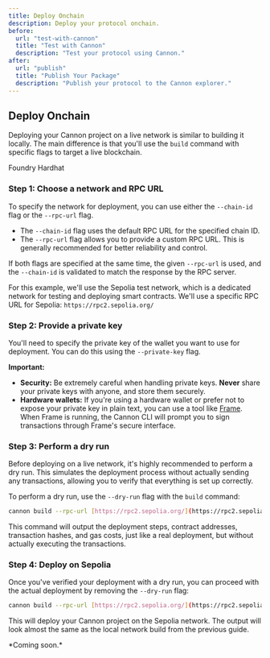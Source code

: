 ```yaml
---
title: Deploy Onchain
description: Deploy your protocol onchain.
before:
  url: "test-with-cannon"
  title: "Test with Cannon"
  description: "Test your protocol using Cannon."
after:
  url: "publish"
  title: "Publish Your Package"
  description: "Publish your protocol to the Cannon explorer."
---
```


## Deploy Onchain

Deploying your Cannon project on a live network is similar to building it locally. The main difference is that you'll use the `build` command with specific flags to target a live blockchain.

<Tabs defaultValue="foundry">
  <TabsList className="w-full">
    <TabsTrigger value="foundry" className="w-full">
      <span>Foundry</span>
    </TabsTrigger>
    <TabsTrigger value="hardhat" className="w-full">
      <span>Hardhat</span>
    </TabsTrigger>
  </TabsList>
  <TabsContent value="foundry">

### Step 1: Choose a network and RPC URL

To specify the network for deployment, you can use either the `--chain-id` flag or the `--rpc-url` flag.

*   The `--chain-id` flag uses the default RPC URL for the specified chain ID.
*   The `--rpc-url` flag allows you to provide a custom RPC URL. This is generally recommended for better reliability and control.

If both flags are specified at the same time, the given `--rpc-url` is used, and the `--chain-id` is validated to match the response by the RPC server.

For this example, we'll use the Sepolia test network, which is a dedicated network for testing and deploying smart contracts. We'll use a specific RPC URL for Sepolia: `https://rpc2.sepolia.org/`

### Step 2: Provide a private key

You'll need to specify the private key of the wallet you want to use for deployment. You can do this using the `--private-key` flag.

**Important:**

*   **Security:** Be extremely careful when handling private keys. **Never** share your private keys with anyone, and store them securely.
*   **Hardware wallets:** If you're using a hardware wallet or prefer not to expose your private key in plain text, you can use a tool like [Frame](https://frame.sh/). When Frame is running, the Cannon CLI will prompt you to sign transactions through Frame's secure interface.

### Step 3: Perform a dry run

Before deploying on a live network, it's highly recommended to perform a dry run. This simulates the deployment process without actually sending any transactions, allowing you to verify that everything is set up correctly.

To perform a dry run, use the `--dry-run` flag with the `build` command:

```bash
cannon build --rpc-url [https://rpc2.sepolia.org/](https://rpc2.sepolia.org/) --private-key 0xd8...ad --dry-run
```

This command will output the deployment steps, contract addresses, transaction hashes, and gas costs, just like a real deployment, but without actually executing the transactions.

### Step 4: Deploy on Sepolia

Once you've verified your deployment with a dry run, you can proceed with the actual deployment by removing the `--dry-run` flag:

```bash
cannon build --rpc-url [https://rpc2.sepolia.org/](https://rpc2.sepolia.org/) --private-key 0xd8...ad
```

This will deploy your Cannon project on the Sepolia network. The output will look almost the same as the local network build from the previous guide.

  </TabsContent>
  <TabsContent value="hardhat">
  *Coming soon.*
  </TabsContent>
</Tabs>

